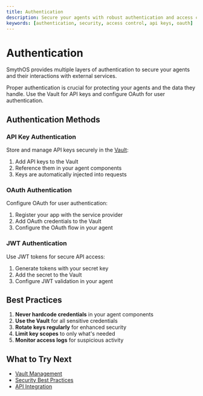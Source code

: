 ```yaml
---
title: Authentication
description: Secure your agents with robust authentication and access control in SmythOS.
keywords: [authentication, security, access control, api keys, oauth]
---
```


# Authentication

SmythOS provides multiple layers of authentication to secure your agents and their interactions with external services.

<InfoCallout>
Proper authentication is crucial for protecting your agents and the data they handle. Use the Vault for API keys and configure OAuth for user authentication.
</InfoCallout>

<Spacer size="md" />

## Authentication Methods

### API Key Authentication

Store and manage API keys securely in the [Vault](/docs/agent-studio/key-concepts/vault):

1. Add API keys to the Vault
2. Reference them in your agent components
3. Keys are automatically injected into requests

### OAuth Authentication

Configure OAuth for user authentication:

1. Register your app with the service provider
2. Add OAuth credentials to the Vault
3. Configure the OAuth flow in your agent

### JWT Authentication

Use JWT tokens for secure API access:

1. Generate tokens with your secret key
2. Add the secret to the Vault
3. Configure JWT validation in your agent

<Spacer size="md" />

## Best Practices

1. **Never hardcode credentials** in your agent components
2. **Use the Vault** for all sensitive credentials
3. **Rotate keys regularly** for enhanced security
4. **Limit key scopes** to only what's needed
5. **Monitor access logs** for suspicious activity

<Spacer size="md" />

## What to Try Next

- [Vault Management](/docs/agent-studio/key-concepts/vault)
- [Security Best Practices](/docs/agent-studio/key-concepts/security)
- [API Integration](/docs/agent-studio/components/base/api-output) 